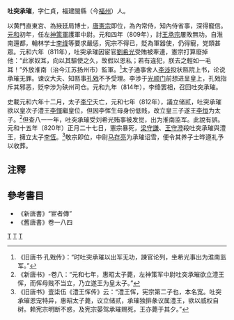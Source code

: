 '''吐突承璀'''{{BD||？|820年||catIdx=T}}，字仁貞，福建閩縣（今[[福州|福州]]）人。

以黄門直東宮、為掖廷局博士，[[唐憲宗|唐憲宗]]即位，為內常侍，知內侍省事，深得寵信。[[元和_(唐朝)|元和]]初年，任左[[神策軍|神策軍]]護軍中尉。元和四年（809年），討[[王承宗|王承宗]]屢敗無功。自淮南還都，翰林学士[[李绛|李绛]]等要求嚴惩，宪宗不得已，貶為軍器使，仍得寵，党類甚眾。元和六年（811年），吐突承璀因宦官[[劉希光|劉希光]]受賄被牽連，憲宗打算廢掉他：“此家奴耳，向以其驅使之久，故假以恩私；若有違犯，朕去之輕如一毛耳！”外放淮南（治今江苏扬州市）監軍。<ref>《旧唐书·孔戣传》：“时吐突承璀以出军无功，諫官论列，坐希光事出为淮南监军。”</ref>太子通事舍人[[李涉|李涉]]投状匦院上书，论说承璀无罪。谏议大夫、知匦事[[孔戣|孔戣]]不予受理。李涉于[[光顺门|光顺门]]前想进呈皇上，孔戣指斥其邪恶，贬李涉为硖州司仓。元和九年（814年），李绛罢相，召回吐突承璀。 

史載元和六年十二月，太子[[李宁|李宁]]夭亡，元和七年（812年），議立储贰，吐突承璀欲以皇次子澧王[[李恽_(澧王)|李惲]]繼皇位，但因李恽生母身份低贱，改立皇三子遂王[[唐穆宗|李恒]]为太子。<ref>《新唐书》-卷八：“元和七年，惠昭太子薨，左神策军中尉吐突承璀欲立澧王恽，而恽母贱不当立，乃立遂王为皇太子。”</ref>但查八一一年，吐突承璀受刘希光贿事被发觉，出为淮南监军。此說有誤。元和十五年（820年）正月二十七日，憲宗暴死，[[梁守謙|梁守謙]]、[[王守澄|王守澄]]殺吐突承璀與澧王，擁立太子[[唐穆宗|李恆]]。<ref>《旧唐书》壹柒伍《澧王恽传》云：“澧王恽，宪宗第二子也，本名宽。吐突承璀恩宠特异，惠昭太子薨，议立储贰，承璀独排彖议属澧王，欲以威权自树。赖宪宗明断不惑，及宪宗晏驾承璀赐死，王亦薨于其夕。”</ref>敬宗即位，中尉[[马存亮|马存亮]]为承璀诏雪，便令其养子士晔遵礼予以收葬。

==注釋==
{{reflist}}
==參考書目==
* 《新唐書》“宦者傳”
* 《舊唐書》卷一八四

[[Category:唐朝政治人物|T]]
[[Category:唐朝宦官|T]]
[[Category:福州人|T]]